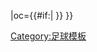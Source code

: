{{fb team |t=-{zh-hans:布隆德比; zh-hk:邦比;}- |tan=邦比足球會 |tc=DNK |abb={{#if:{{{abb|}}}|BIF{{0}}}} |oc={{#if:{{{oc|}}}|{{{oc}}} }} }}<!--
--><noinclude>[[Category:足球模板]]</noinclude>